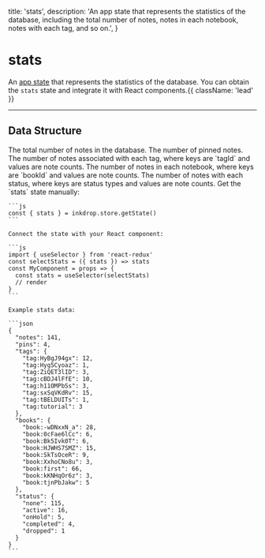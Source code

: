   title: 'stats',
  description: 'An app state that represents the statistics of the database, including the total number of notes, notes in each notebook, notes with each tag, and so on.',
}

# stats

An [app state](/guides/flux-architecture) that represents the statistics of the database.
You can obtain the `stats` state and integrate it with React components.{{ className: 'lead' }}

---

## Data Structure

<Row>
  <Col>
    <Properties>
      <Property name="notes" type="number">
        The total number of notes in the database.
      </Property>
      <Property name="pins" type="number">
        The number of pinned notes.
      </Property>
      <Property name="tags" type="{ [tagId]: number }">
        The number of notes associated with each tag, where keys are `tagId` and values are note counts.
      </Property>
      <Property name="books" type="{ [bookId]: number }">
        The number of notes in each notebook, where keys are `bookId` and values are note counts.
      </Property>
      <Property name="status" type="{ [status]: number }">
        The number of notes with each status, where keys are status types and values are note counts.
      </Property>
    </Properties>
  </Col>
  <Col sticky>
    Get the `stats` state manually:

    ```js
    const { stats } = inkdrop.store.getState()
    ```

    Connect the state with your React component:

    ```js
    import { useSelector } from 'react-redux'
    const selectStats = ({ stats }) => stats
    const MyComponent = props => {
      const stats = useSelector(selectStats)
      // render
    }
    ```

    Example stats data:

    ```json
    {
      "notes": 141,
      "pins": 4,
      "tags": {
        "tag:HyBgJ94gx": 12,
        "tag:Hyg5Cyoaz": 1,
        "tag:ZiQET3lID": 3,
        "tag:cBDJ4lFfE": 10,
        "tag:h11OMPbSs": 3,
        "tag:sxSqVKdRv": 15,
        "tag:tBELDUITs": 1,
        "tag:tutorial": 3
      },
      "books": {
        "book:-wDNxxN_a": 28,
        "book:0cFae6lCc": 6,
        "book:Bk5Ivk0T": 6,
        "book:HJWHS7SMZ": 15,
        "book:SkTsOceR": 9,
        "book:XxhoCNo8u": 3,
        "book:first": 66,
        "book:kKNHqOr6z": 3,
        "book:tjnPbJakw": 5
      },
      "status": {
        "none": 115,
        "active": 16,
        "onHold": 5,
        "completed": 4,
        "dropped": 1
      }
    }
    ```
  </Col>
</Row>
